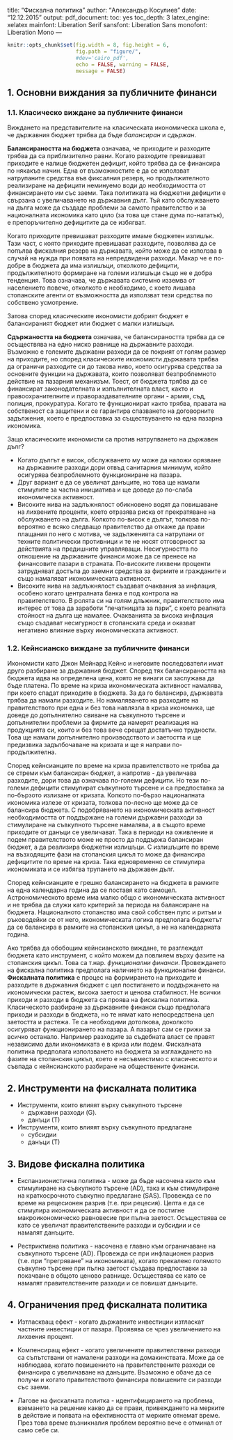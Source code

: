 title: "Фискална политика"
author: "Александър Косулиев"
date: "12.12.2015"
output: 
  pdf_document: 
    toc: yes
    toc_depth: 3
    latex_engine: xelatex
mainfont: Liberation Serif
sansfont: Liberation Sans
monofont: Liberation Mono
---

```r
knitr::opts_chunk$set(fig.width = 8, fig.height = 6,
                      fig.path = "figure/",
                      #dev='cairo_pdf',
                      echo = FALSE, warning = FALSE, 
                      message = FALSE)
```

## 1. Основни виждания за публичните финанси

### 1.1. Класическо виждане за публичните финанси

Виждането на представителите на класическата икономическа школа
е, че държавния бюджет трябва да бъде *балансиран* и *сдържан*.

__Балансираността на бюджета__ означава, че приходите и разходите
трябва да са приблизително равни. Когато разходите превишават
приходите е налице бюджетен дефицит, който трябва да се финансира
по някакъв начин. Една от възможностите е да се използват
натрупаните средства във фиксалния резерв, но продължителното
реализиране на дефицити неминуемо води до необходимостта от
финансирането им със заеми. Така политиката на бюджетни дефицити
е свързана с увеличаването на държавния дълг. Тъй като
обслужването на дълга може да създаде проблеми за самото
правителство и за националната икономика като цяло (за това ще
стане дума по-нататък), е препоръчително дефицитите да се
избягват. 

Когато приходите превишават разходите имаме бюджетен излишък.
Тази част, с която приходите превишават разходите, позволява да
се попълва фискалния резерв на държавата, който може да се
използва в случай на нужда при появата на непредвидени разходи.
Макар че е по-добре в бюджета да има излишъци, отколкото
дефицити, продължителното формиране на големи излишъци също не е
добра тенденция. Това означава, че държавата системно
изземва от населението повече, отколкото е необходимо, с което
лишава стопанските агенти от възможността да използват тези
средства по собствено усмотрение. 

Затова според класическите икономисти добрият бюджет е
балансираният бюджет или бюджет с малки излишъци.

__Сдържаността на бюджета__ означава, че балансираността трябва
да се осъществява на едно ниско равнище на държавните разходи.
Възможно е големите държавни разходи да се покрият от голям
размер на приходите, но според класическите икономисти държавата
трябва да ограничи разходите си до такова ниво, което осигурява
средства за основните функции на държавата, които позволяват
безпроблемното действие на пазарния механизъм. Тоест, от бюджета
трябва да се финансират законодателната и изпълнителната власт,
както и правоохранителните и правораздавателните органи - армия,
съд, полиция, прокуратура. Когато те функционират както трябва,
правата на собственост са защитени и се гарантира спазването на
договорните задължения, което е предпоставка за съществуването на
една пазарна икономика. 

Защо класическите икономисти са против натрупването на държавен
дълг? 

* Когато дългът е висок, обслужването му може да наложи
орязване на държавните разходи дори отвъд санитарния минимум,
който осигурява безпроблемното функциониране на пазара. 
* Друг вариант е да се увеличат данъците, но това ще намали
стимулите за частна инициатива и ще доведе до по-слаба
икономическа активност.  
* Високите нива на задлъжнялост обикновено водят да повишаване на
лихвените проценти, което отразява риска от прекратяване на
обслужването на дълга. Колкото по-висок е дългът, толкова
по-вероятно е всяко следващо правителство да откаже да прави
плащания по него с мотива, че задълженията са натрупани от
техните политически противници и те не носят отговорност за
действията на предишните управляващи.  Несигурността по отношение
на държавните финанси може да се пренесе на финансовите пазари в
страната.  По-високите лихвени проценти затрудняват достъпа до
заемни средства за фирмите и гражданите и също намаляват
икономическата активност. 
* Високите нива на задлъжнялост създават очаквания за инфлация,
особено когато централната банка е под контрола на
правителството. В ролята си на голям длъжник, правителството има
интерес от това да заработи "печатницата за пари", с което
реалната стойност на дълга ще намалее. Очакванията за висока
инфлация също създават несигурност в стопанската среда и оказват
негативно влияние върху икономическата активност.

### 1.2. Кейнсианско виждане за публичните финанси

Икономисти като Джон Мейнард Кейнс и неговите последователи имат
друго разбиране за държавния бюджет. Според тях балансираността
на бюджета идва на определена цена, която не винаги си заслужава
да бъде платена. По време на криза икономическата активност
намалява, при което спадат приходите в бюджета. За да го
балансира, държавата трябва да намали разходите. Но намаляването
на разходите на правителството при една и без това навлязла в
криза икономика, ще доведе до допълнително свиване на съвкупното
търсене и допълнителни проблеми за фирмите да намерят реализация
на продукцията си, които и без това вече срещат достатъчно
трудности. Това ще намали допълнително производството и заетостта
и ще предизвика задълбочаване на кризата и ще я направи
по-продължителна. 

Според кейнсианците по време на криза правителството не трябва да
се стреми към балансиран бюджет, а напротив - да увеличава
разходите, дори това да означава по-големи дефицити. Но тези
по-големи дефицити стимулират съвкупното търсене и са
предпоставка за по-бързото излизане от кризата. Колкото по-бързо
националната икономика излезе от кризата, толкова по-лесно ще
може да се балансира бюджета. С подобряването на икономическата
активност необходимостта от поддържане на големи държавни разходи
за стимулиране на съвкупното търсене намалява, а в същото време
приходите от данъци се увеличават. Така в периоди на оживление и
подем правителството може не просто да поддържа балансиран
бюджет, а да реализира бюджетни излишъци. С излишъците по време
на възходящите фази на стопанския цикъл то може да финансира
дефицитите по време на криза. Така едновременно се стимулира
икономиката и се избягва трупането на държавен дълг.

Според кейнсианците е грешно балансирането на бюджета в рамките
на една календарна година да се поставя като самоцел.
Астрономическото време има малко общо с икономическата активност
и не трябва да служи като критерий за периода на балансиране на
бюджета. Националното стопанство има свой собствен пулс и ритъм и
ръководейки се от него, икономическата логика предполага бюджетът
да се балансира в рамките на стопанския цикъл, а не на
календарната година.

Ако трябва да обобощим кейнсианското виждане, те разглеждат
бюджета като инструмент, с който можем да повлияем върху фазите
на стопанския цикъл. Това са т.нар. *функционални
финанси*. Провеждането на фискална политика предполага наличието
на функционални финанси. __Фискалната политика__ е процес на
формирането на приходите и разходите в държавния бюджет с цел
постигането и поддържането на икономически растеж, висока заетост
и ценова стабилност. Не всички приходи и разходи в бюджета са
проява на фискална политика. Класическото разбиране за държавните
финанси също предполага приходи и разходи в бюджета, но те нямат
като непосредствена цел заетостта и растежа. Те са необходими
дотолкова, доколкото осигуряват функционирането на пазара. А
пазарът сам се грижи за всичко останало. Например разходите за
съдебната власт се правят независимо дали икономиката е в криза
или подем. Фискалната политика предполага използването на бюджета
за изглаждането на фазите на стопанския цикъл, което е
несъвместимо с класическото и съвпада с кейнсианското разбиране
на обществените финанси.

## 2. Инструменти на фискалната политика

* Инструменти, които влияят върху съвкупното търсене
  - държавни разходи (G). 
  - данъци (Т)

* Инструменти, които влияят върху съвкупното предлагане
  - субсидии
  - данъци (Т)

## 3. Видове фискална политика

* Експанзионистична политика - може да бъде насочена както към
стимулиране на съвкупното търсене (AD), така и към стимулиране на
краткосрочното съвкупно предлагане (SAS). Провежда се по време на
рецесионен разрив (т.е. при рецесия). Целта е да се стимулира
икономическата активност и да се постигне макроикономическо
равновесие при пълна заетост. Осъществява се като се увеличат
правителствените разходи и субсидии и се намалят данъците.

* Рестриктивна политика - насочена е главно към ограничаване на
съвкупното търсене (AD). Провежда се при инфлационен разрив (т.е.
при "прегряване" на икономиката), когато прекалено голямото
съвкупно търсене при пълна заетост създава предпоставки за
покачване в общото ценово равнище. Осъществява се като се намалят
правителствените разходи и се повишат данъците.

## 4. Ограничения пред фискалната политика

* Изтласкващ ефект - когато държавните инвестиции изтласкат
частните инвестиции от пазара. Проявява се чрез увеличението на
лихвения процент.

* Компенсиращ ефект - когато увеличените правителствени разходи
са съпътствани от намалени разходи на домакинствата. Може да се
наблюдава, когато повишението на правителствените разходи се
финансира с увеличаване на данъците. Възможно е обаче да се
получи и когато правителството финансира повишените си разходи
със заеми.

* Лагове на фискалната политка - идентифицирането на проблема,
вземането на решение какво да се прави, привеждането на мерките в
действие и появата на ефективността от мерките отнемат време.
През това време възникналия проблем вероятно вече е отминал от
само себе си.

